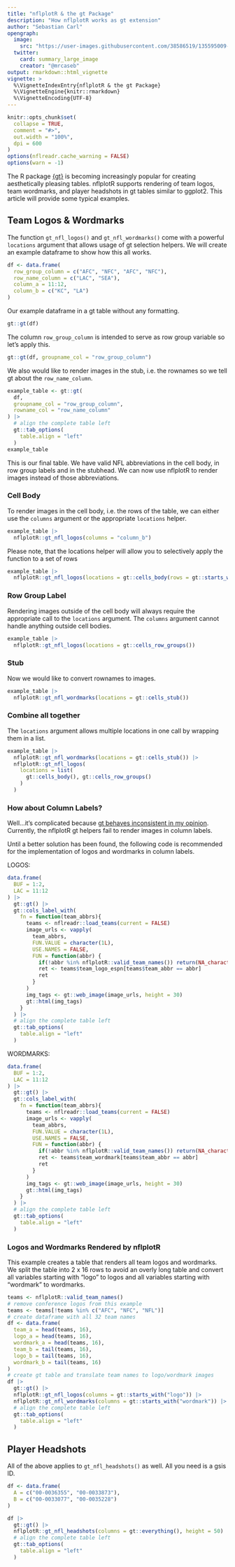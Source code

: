 ```yaml
---
title: "nflplotR & the gt Package"
description: "How nflplotR works as gt extension"
author: "Sebastian Carl"
opengraph:
  image: 
    src: "https://user-images.githubusercontent.com/38586519/135595009-ec611e41-22a0-47c6-976b-856a7b111cb1.png"
  twitter:
    card: summary_large_image
    creator: "@mrcaseb"
output: rmarkdown::html_vignette
vignette: >
  %\VignetteIndexEntry{nflplotR & the gt Package}
  %\VignetteEngine{knitr::rmarkdown}
  %\VignetteEncoding{UTF-8}
---
```


```r
knitr::opts_chunk$set(
  collapse = TRUE,
  comment = "#>",
  out.width = "100%",
  dpi = 600
)
options(nflreadr.cache_warning = FALSE)
options(warn = -1)
```

The R package [{gt}](https://gt.rstudio.com/) is becoming increasingly popular for creating aesthetically pleasing tables. nflplotR supports rendering of team logos, team wordmarks, and player headshots in gt tables similar to ggplot2. This article will provide some typical examples. 

## Team Logos & Wordmarks

The function `gt_nfl_logos()` and `gt_nfl_wordmarks()` come with a powerful `locations` argument that allows usage of gt selection helpers. We will create an example dataframe to show how this all works.

```r
df <- data.frame(
  row_group_column = c("AFC", "NFC", "AFC", "NFC"),
  row_name_column = c("LAC", "SEA"),
  column_a = 11:12,
  column_b = c("KC", "LA")
) 
```

Our example dataframe in a gt table without any formatting.

```r
gt::gt(df)
```

The column `row_group_column` is intended to serve as row group variable so let's apply this.

```r
gt::gt(df, groupname_col = "row_group_column")
```

We also would like to render images in the stub, i.e. the rownames so we tell gt about the `row_name_column`. 

```r
example_table <- gt::gt(
  df, 
  groupname_col = "row_group_column", 
  rowname_col = "row_name_column"
) |> 
  # align the complete table left
  gt::tab_options(
    table.align = "left"
  )
example_table
```

This is our final table. We have valid NFL abbreviations in the cell body, in row group labels and in the stubhead. We can now use nflplotR to render images instead of those abbreviations.

### Cell Body

To render images in the cell body, i.e. the rows of the table, we can either use the `columns` argument or the appropriate `locations` helper.

```r
example_table |> 
  nflplotR::gt_nfl_logos(columns = "column_b")
```

Please note, that the locations helper will allow you to selectively apply the function to a set of rows

```r
example_table |> 
  nflplotR::gt_nfl_logos(locations = gt::cells_body(rows = gt::starts_with("LAC")))
```


### Row Group Label

Rendering images outside of the cell body will always require the appropriate call to the `locations` argument. The `columns` argument cannot handle anything outside cell bodies.

```r
example_table |> 
  nflplotR::gt_nfl_logos(locations = gt::cells_row_groups())
```

### Stub

Now we would like to convert rownames to images.

```r
example_table |> 
  nflplotR::gt_nfl_wordmarks(locations = gt::cells_stub())
```

### Combine all together

The `locations` argument allows multiple locations in one call by wrapping them in a list.

```r
example_table |> 
  nflplotR::gt_nfl_wordmarks(locations = gt::cells_stub()) |> 
  nflplotR::gt_nfl_logos(
    locations = list(
      gt::cells_body(), gt::cells_row_groups()
    )
  )
```

### How about Column Labels?

Well...it's complicated because [gt behaves inconsistent in my opinion](https://github.com/rstudio/gt/issues/1433). Currently, the nflplotR gt helpers fail to render images in column labels. 

Until a better solution has been found, the following code is recommended for the implementation of logos and wordmarks in column labels. 

LOGOS:

```r
data.frame(
  BUF = 1:2,
  LAC = 11:12
) |> 
  gt::gt() |> 
  gt::cols_label_with(
    fn = function(team_abbrs){
      teams <- nflreadr::load_teams(current = FALSE)
      image_urls <- vapply(
        team_abbrs,
        FUN.VALUE = character(1L),
        USE.NAMES = FALSE,
        FUN = function(abbr) {
          if(!abbr %in% nflplotR::valid_team_names()) return(NA_character_)
          ret <- teams$team_logo_espn[teams$team_abbr == abbr]
          ret
        }
      )
      img_tags <- gt::web_image(image_urls, height = 30)
      gt::html(img_tags)
    }
  ) |> 
  # align the complete table left
  gt::tab_options(
    table.align = "left"
  )
```

WORDMARKS:

```r
data.frame(
  BUF = 1:2,
  LAC = 11:12
) |> 
  gt::gt() |> 
  gt::cols_label_with(
    fn = function(team_abbrs){
      teams <- nflreadr::load_teams(current = FALSE)
      image_urls <- vapply(
        team_abbrs,
        FUN.VALUE = character(1L),
        USE.NAMES = FALSE,
        FUN = function(abbr) {
          if(!abbr %in% nflplotR::valid_team_names()) return(NA_character_)
          ret <- teams$team_wordmark[teams$team_abbr == abbr]
          ret
        }
      )
      img_tags <- gt::web_image(image_urls, height = 30)
      gt::html(img_tags)
    }
  ) |> 
  # align the complete table left
  gt::tab_options(
    table.align = "left"
  )
```



### Logos and Wordmarks Rendered by nflplotR

This example creates a table that renders all team logos and wordmarks. We split the table into 2 x 16 rows to avoid an overly long table and convert all variables starting with "logo" to logos and all variables starting with "wordmark" to wordmarks. 

```r
teams <- nflplotR::valid_team_names()
# remove conference logos from this example
teams <- teams[!teams %in% c("AFC", "NFC", "NFL")]
# create dataframe with all 32 team names
df <- data.frame(
  team_a = head(teams, 16),
  logo_a = head(teams, 16),
  wordmark_a = head(teams, 16),
  team_b = tail(teams, 16),
  logo_b = tail(teams, 16),
  wordmark_b = tail(teams, 16)
)
# create gt table and translate team names to logo/wordmark images
df |>
  gt::gt() |>
  nflplotR::gt_nfl_logos(columns = gt::starts_with("logo")) |>
  nflplotR::gt_nfl_wordmarks(columns = gt::starts_with("wordmark")) |> 
  # align the complete table left
  gt::tab_options(
    table.align = "left"
  )
```

## Player Headshots

All of the above applies to `gt_nfl_headshots()` as well. All you need is a gsis ID. 

```r
df <- data.frame(
  A = c("00-0036355", "00-0033873"),
  B = c("00-0033077", "00-0035228")
)

df |>
  gt::gt() |> 
  nflplotR::gt_nfl_headshots(columns = gt::everything(), height = 50) |> 
  # align the complete table left
  gt::tab_options(
    table.align = "left"
  )
```
